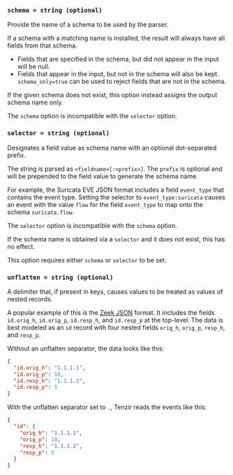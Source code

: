 
<RawOption />

### `schema = string (optional)`

Provide the name of a schema to be used by the parser.

If a schema with a matching name is installed, the result will always have
all fields from that schema.
* Fields that are specified in the schema, but did not appear in the input will be null.
* Fields that appear in the input, but not in the schema will also be kept. `schema_only=true`
can be used to reject fields that are not in the schema.

If the given schema does not exist, this option instead assigns the output schema name only.

The `schema` option is incompatible with the `selector` option.

### `selector = string (optional)`

Designates a field value as schema name with an optional dot-separated prefix.

The string is parsed as `<fieldname>[:<prefix>]`. The `prefix` is optional and
will be prepended to the field value to generate the schema name.

For example, the Suricata EVE JSON format includes a field
`event_type` that contains the event type. Setting the selector to
`event_type:suricata` causes an event with the value `flow` for the field
`event_type` to map onto the schema `suricata.flow`.

The `selector` option is incompatible with the `schema` option.

<SchemaOnlyOption />

If the schema name is obtained via a `selector` and it does not exist, this
has no effect.

This option requires either `schema` or `selector` to be set.

### `unflatten = string (optional)`

A delimiter that, if present in keys, causes values to be treated as values of
nested records.

A popular example of this is the [Zeek JSON](operators/read_zeek_json.mdx) format. It includes
the fields `id.orig_h`, `id.orig_p`, `id.resp_h`, and `id.resp_p` at the
top-level. The data is best modeled as an `id` record with four nested fields
`orig_h`, `orig_p`, `resp_h`, and `resp_p`.

Without an unflatten separator, the data looks like this:

```json title="Without unflattening"
{
  "id.orig_h": "1.1.1.1",
  "id.orig_p": 10,
  "id.resp_h": "1.1.1.2",
  "id.resp_p": 5
}
```

With the unflatten separator set to `.`, Tenzir reads the events like this:

```json title="With 'unflatten'"
{
  "id": {
    "orig_h": "1.1.1.1",
    "orig_p": 10,
    "resp_h": "1.1.1.2",
    "resp_p": 5
  }
}
```
